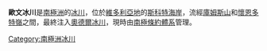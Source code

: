 {{coord|76|13|S|160|16|E|type:glacier_region:AQ_source:GNIS|display=title}}

'''歐文冰川'''是[[南極洲|南極洲]]的[[冰川|冰川]]，位於[[維多利亞地|維多利亞地]]的[[斯科特海岸|斯科特海岸]]，流經[[庫姆斯山|庫姆斯山]]和[[懷恩多特嶺|懷恩多特嶺]]之間，最終注入[[奧德爾冰川|奧德爾冰川]]，現時由[[南極條約體系|南極條約體系]]管理。

{{DEFAULTSORT:Irving Glacier}}
[[Category:南極洲冰川|Category:南極洲冰川]]


{{ScottCoast-geo-stub}}